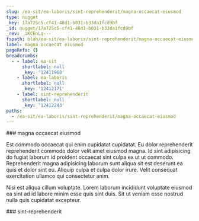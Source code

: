 ```yaml
---
slug: /ea-sit/ea-laboris/sint-reprehenderit/magna-occaecat-eiusmod
type: nugget
_key: 17a725c5-cf41-48d1-b031-b33da1fcd9bf
_id: nugget/17a725c5-cf41-48d1-b031-b33da1fcd9bf
_rev: _iKCEnLq---
fspath: blah/ea-sit/ea-laboris/sint-reprehenderit/magna-occaecat-eiusmod.md
label: magna occaecat eiusmod
pageRefs: {}
breadcrumbs:
  - - label: ea-sit
      shortlabel: null
      _key: '12411968'
    - label: ea-laboris
      shortlabel: null
      _key: '12412171'
    - label: sint-reprehenderit
      shortlabel: null
      _key: '12412243'
paths:
  - /ea-sit/ea-laboris/sint-reprehenderit/magna-occaecat-eiusmod
---
```


<NuggetArea>
<Nugget slug="/ea-sit/ea-laboris/sint-reprehenderit/magna-occaecat-eiusmod" type="nugget" _key="17a725c5-cf41-48d1-b031-b33da1fcd9bf" _id="nugget/17a725c5-cf41-48d1-b031-b33da1fcd9bf" _rev="_iKCEnLq---" fspath="blah/ea-sit/ea-laboris/sint-reprehenderit/magna-occaecat-eiusmod.md" label="magna occaecat eiusmod" paths="/ea-sit/ea-laboris/sint-reprehenderit/magna-occaecat-eiusmod">
<NuggetBody>
### magna occaecat eiusmod

Est commodo occaecat qui enim cupidatat cupidatat. Eu dolor reprehenderit reprehenderit commodo dolor velit amet eiusmod magna. Id sint adipisicing do fugiat laborum id proident occaecat sint culpa ex ut ut commodo. Reprehenderit magna adipisicing laborum sunt aliqua sit est deserunt ea quis et dolor sint eu. Aliquip culpa et culpa dolor irure. Velit consequat exercitation ullamco qui consectetur anim.

Nisi est aliqua cillum voluptate. Lorem laborum incididunt voluptate eiusmod ea sint ad id labore minim esse quis sint duis. Sit ut veniam esse nostrud nulla quis cupidatat excepteur.

</NuggetBody>
<Breadcrumbs>
<Crumbs>
<Crumb _key="12411968" label="ea-sit" /><Crumb _key="12412171" label="ea-laboris" /><Crumb _key="12412243" label="sint-reprehenderit" />
</Crumbs>
</Breadcrumbs>
</Nugget>

<NuggetsInbound>
</NuggetsInbound>
<NuggetsOutbound>
</NuggetsOutbound>
</NuggetArea>
<PassagesInbound>
<Passage direction="inbound" type="passage" _key="12412243" _id="passage/12412243" _rev="_iKCEnLm--A" label="sint-reprehenderit" passage="sint-reprehenderit" fspath="blah/ea-sit/ea-laboris/sint-reprehenderit" paths="/ea-sit/ea-laboris/sint-reprehenderit" slug="/ea-sit/ea-laboris/sint-reprehenderit">
<NuggetBody>
### sint-reprehenderit

</NuggetBody>
<Breadcrumbs>
<Crumbs>
<Crumb _key="12411968" label="ea-sit" /><Crumb _key="12412171" label="ea-laboris" />
</Crumbs>
</Breadcrumbs>
</Passage>

</PassagesInbound>
<PassagesOutbound>
</PassagesOutbound>